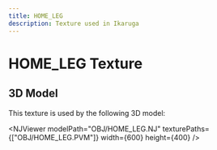 ```yaml
---
title: HOME_LEG
description: Texture used in Ikaruga
---
```



# HOME_LEG Texture

<PVMViewer
  client:load
  filePath="OBJ/HOME_LEG.PVM"
/>


## 3D Model

This texture is used by the following 3D model:

<NJViewer 
  modelPath="OBJ/HOME_LEG.NJ" 
  texturePaths={["OBJ/HOME_LEG.PVM"]}
  width={600}
  height={400}
/>

